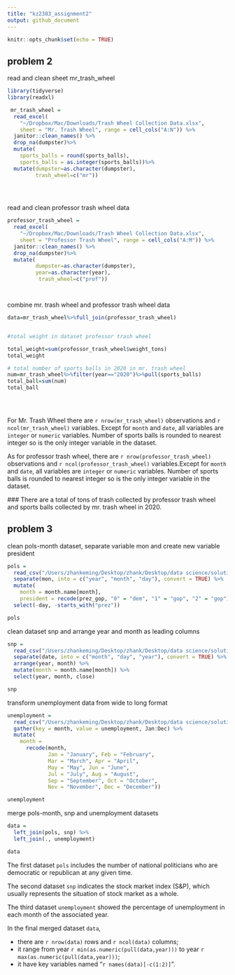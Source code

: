 ```yaml
---
title: "kz2383_assignment2"
output: github_document
---
```


```r
knitr::opts_chunk$set(echo = TRUE)
```

## problem 2 


read and clean sheet mr_trash_wheel
```r
library(tidyverse)
library(readxl)
```
```r
 mr_trash_wheel = 
  read_excel(
    "~/Dropbox/Mac/Downloads/Trash Wheel Collection Data.xlsx",
    sheet = "Mr. Trash Wheel", range = cell_cols("A:N")) %>%
  janitor::clean_names() %>%
  drop_na(dumpster)%>%
  mutate(
    sports_balls = round(sports_balls),
    sports_balls = as.integer(sports_balls))%>%
  mutate(dumpster=as.character(dumpster),
         trash_wheel=c("mr"))
  

  
```


read and clean professor trash wheel data
```r
professor_trash_wheel = 
  read_excel(
    "~/Dropbox/Mac/Downloads/Trash Wheel Collection Data.xlsx",
    sheet = "Professor Trash Wheel", range = cell_cols("A:M")) %>%
  janitor::clean_names() %>%
  drop_na(dumpster)%>%
  mutate(
         dumpster=as.character(dumpster),
         year=as.character(year),
          trash_wheel=c("prof"))




```

combine mr. trash wheel and professor trash wheel data

```r
data=mr_trash_wheel%>%full_join(professor_trash_wheel)


#total weight in dataset professor trash wheel

total_weight=sum(professor_trash_wheel$weight_tons)
total_weight

# total number of sports balls in 2020 in mr. trash wheel 
num=mr_trash_wheel%>%filter(year=="2020")%>%pull(sports_balls)
total_ball=sum(num)
total_ball
 

 
```
 For Mr. Trash Wheel there are  `r nrow(mr_trash_wheel)` observations and `r ncol(mr_trash_wheel)` variables. Except for  `month` and `date`, all variables are  `integer` or `numeric` variables. Number of sports balls is rounded to nearest integer so is the only integer variable in the dataset.
 
 As for professor trash wheel, there are `r nrow(professor_trash_wheel)` observations and `r ncol(professor_trash_wheel)` variables.Except for  `month` and `date`, all variables are  `integer` or `numeric` variables. Number of sports balls is rounded to nearest integer so is the only integer variable in the dataset.
 
 ### There are a total of  tons of trash collected by professor trash wheel and  sports balls collected by mr. trash wheel in 2020. 
 
 
 
 
## problem 3 


clean pols-month dataset, separate variable mon and create new variable president

```r
pols = 
  read_csv("/Users/zhankeming/Desktop/zhank/Desktop/data science/solution for data science/p8105_hw2_ajg2202/data/fivethirtyeight_datasets/pols-month.csv") %>%
  separate(mon, into = c("year", "month", "day"), convert = TRUE) %>%
  mutate(
    month = month.name[month], 
    president = recode(prez_gop, "0" = "dem", "1" = "gop", "2" = "gop")) %>%
  select(-day, -starts_with("prez"))

pols
```

 
clean dataset snp and arrange year and month as leading columns

```r
snp = 
  read_csv("/Users/zhankeming/Desktop/zhank/Desktop/data science/solution for data science/p8105_hw2_ajg2202/data/fivethirtyeight_datasets/snp.csv") %>%
  separate(date, into = c("month", "day", "year"), convert = TRUE) %>%
  arrange(year, month) %>%
  mutate(month = month.name[month]) %>%
  select(year, month, close) 

snp
```
transform unemployment data from wide to long format

```r
unemployment = 
  read_csv("/Users/zhankeming/Desktop/zhank/Desktop/data science/solution for data science/p8105_hw2_ajg2202/data/fivethirtyeight_datasets/unemployment.csv") %>%
  gather(key = month, value = unemployment, Jan:Dec) %>%
  mutate(
    month = 
      recode(month, 
             Jan = "January", Feb = "February",
             Mar = "March", Apr = "April",
             May = "May", Jun = "June",
             Jul = "July", Aug = "August",
             Sep = "September", Oct = "October",
             Nov = "November", Dec = "December"))

unemployment 
```

merge pols-month, snp and unemployment datasets

```r
data = 
  left_join(pols, snp) %>%
  left_join(., unemployment)

data
```


The first dataset `pols` includes the number of national politicians who are democratic or republican at any given time.

The second dataset `snp` indicates the stock market index (S&P), which usually represents the situation of stock market as a whole.
 
The third dataset `unemployment` showed the percentage of unemployment in each month of the associated year.

In the final merged dataset `data`,

* there are `r nrow(data)` rows and `r ncol(data)` columns;
* it range from year `r min(as.numeric(pull(data,year)))` to year `r max(as.numeric(pull(data,year)))`;
* it have key variables named "`r names(data)[-c(1:2)]`".




